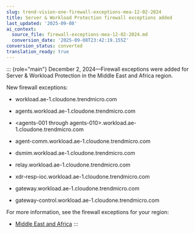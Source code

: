 ```yaml
---
slug: trend-vision-one-firewall-exceptions-mea-12-02-2024
title: Server & Workload Protection firewall exceptions added
last_updated: '2025-09-08'
ai_context:
  source_file: firewall-exceptions-mea-12-02-2024.md
  conversion_date: '2025-09-08T23:42:19.155Z'
conversion_status: converted
translation_ready: true
---
```


::: {role="main"}
December 2, 2024—Firewall exceptions were added for Server & Workload Protection in the Middle East and Africa region.

New firewall exceptions:

- workload.ae-1.cloudone.trendmicro.com

- agents.workload.ae-1.cloudone.trendmicro.com

- \<agents-001 through agents-010\>.workload.ae-1.cloudone.trendmicro.com

- agent-comm.workload.ae-1.cloudone.trendmicro.com

- dsmim.workload.ae-1.cloudone.trendmicro.com

- relay.workload.ae-1.cloudone.trendmicro.com

- xdr-resp-ioc.workload.ae-1.cloudone.trendmicro.com

- gateway.workload.ae-1.cloudone.trendmicro.com

- gateway-control.workload.ae-1.cloudone.trendmicro.com

For more information, see the firewall exceptions for your region:

- [Middle East and Africa](firewall-uae-all-exceptions.mdx)
:::
